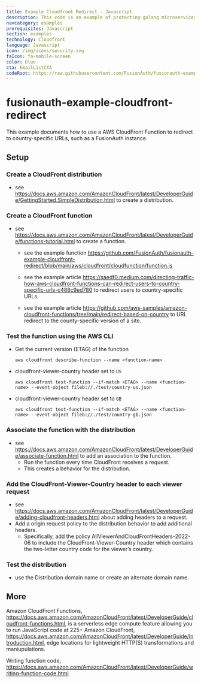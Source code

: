 ```yaml
---
title: Example Cloudfront Redirect - Javascript
description: This code is an example of protecting golang microservices with JSON web tokens.
navcategory: examples
prerequisites: Javascript
section: examples
technology: Cloudfront
language: Javascript
icon: /img/icons/security.svg
faIcon: fa-mobile-screen
color: blue
cta: EmailListCTA
codeRoot: https://raw.githubusercontent.com/FusionAuth/fusionauth-example-cloudfront-redirect/main
---
```


# fusionauth-example-cloudfront-redirect

This example documents how to use a AWS CloudFront Function to redirect to country-specific URLs, such as a FusionAuth instance.

## Setup

### Create a CloudFront distribution
- see https://docs.aws.amazon.com/AmazonCloudFront/latest/DeveloperGuide/GettingStarted.SimpleDistribution.html to create a distribution.

### Create a CloudFront function
- see https://docs.aws.amazon.com/AmazonCloudFront/latest/DeveloperGuide/functions-tutorial.html to create a function.

    - see the example function https://github.com/FusionAuth/fusionauth-example-cloudfront-redirect/blob/main/aws/cloudfront/cloudfunction/function.js
    
    - see the example article https://saedf0.medium.com/directing-traffic-how-aws-cloudfront-functions-can-redirect-users-to-country-specific-urls-c488c9ed780 to redirect users to country-specific URLs.

    - see the example article https://github.com/aws-samples/amazon-cloudfront-functions/tree/main/redirect-based-on-country to URL redirect to the county-specific version of a site.


### Test the function using the AWS CLI

- Get the current version (ETAG) of the function
    ```
    aws cloudfront describe-function --name <function-name>
    ```

- cloudfront-viewer-country header set to `US`
    ```
    aws cloudfront test-function --if-match <ETAG> --name <function-name> --event-object fileb://./test/country-us.json
    ```

- cloudfront-viewer-country header set to `GB`
    ```
    aws cloudfront test-function --if-match <ETAG> --name <function-name> --event-object fileb://./test/country-gb.json
    ```

### Associate the function with the distribution
- see https://docs.aws.amazon.com/AmazonCloudFront/latest/DeveloperGuide/associate-function.html to add an association to the function.
    - Run the function every time CloudFront receives a request.
    - This creates a behavior for the distribution.

### Add the CloudFront-Viewer-Country header to each viewer request
- see https://docs.aws.amazon.com/AmazonCloudFront/latest/DeveloperGuide/adding-cloudfront-headers.html about adding headers to a request.
- Add a origin request policy to the distribution behavior to add additional headers.
    - Specifically, add the policy AllViewerAndCloudFrontHeaders-2022-06 to include the CloudFront-Viewer-Country header which contains the two-letter country code for the viewer’s country.

### Test the distribution
- use the Distribution domain name or create an alternate domain name.


## More

Amazon CloudFront Functions, https://docs.aws.amazon.com/AmazonCloudFront/latest/DeveloperGuide/cloudfront-functions.html, is a serverless edge compute feature allowing you to run JavaScript code at 225+ Amazon CloudFront, https://docs.aws.amazon.com/AmazonCloudFront/latest/DeveloperGuide/Introduction.html, edge locations for lightweight HTTP(S) transformations and maniupulations.

Writing function code,
https://docs.aws.amazon.com/AmazonCloudFront/latest/DeveloperGuide/writing-function-code.html